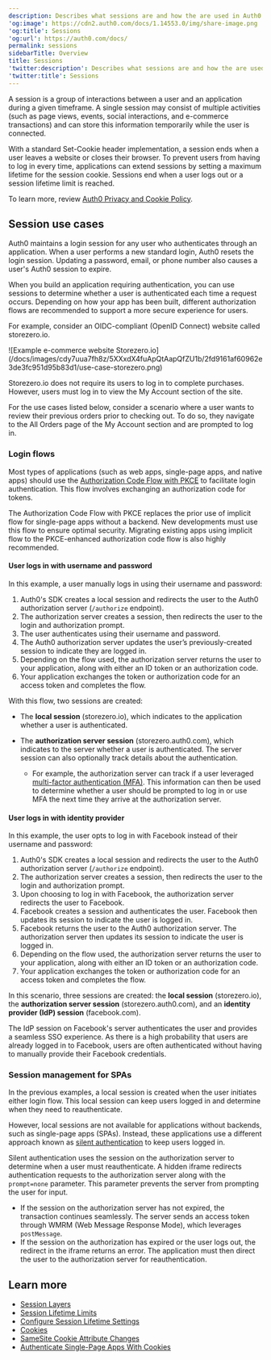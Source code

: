 ```yaml
---
description: Describes what sessions are and how the are used in Auth0.
'og:image': https://cdn2.auth0.com/docs/1.14553.0/img/share-image.png
'og:title': Sessions
'og:url': https://auth0.com/docs/
permalink: sessions
sidebarTitle: Overview
title: Sessions
'twitter:description': Describes what sessions are and how the are used in Auth0.
'twitter:title': Sessions
---
```

A session is a group of interactions between a user and an application during a given timeframe. A single session may consist of multiple activities (such as page views, events, social interactions, and e-commerce transactions) and can store this information temporarily while the user is connected.

With a standard Set-Cookie header implementation, a session ends when a user leaves a website or closes their browser. To prevent users from having to log in every time, applications can extend sessions by setting a maximum lifetime for the <Tooltip tip="Session Cookie: Entity that, when present, allows the user to be considered authenticated." cta="View Glossary" href="/docs/glossary?term=session+cookie">session cookie</Tooltip>. Sessions end when a user logs out or a session lifetime limit is reached.

To learn more, review [Auth0 Privacy and Cookie Policy](https://auth0.com/privacy).

## Session use cases

Auth0 maintains a login session for any user who authenticates through an application. When a user performs a new standard login, Auth0 resets the login session. Updating a password, email, or phone number also causes a user's Auth0 session to expire.

When you build an application requiring authentication, you can use sessions to determine whether a user is authenticated each time a request occurs. Depending on how your app has been built, different <Tooltip tip="Authorization Flow: Authorization grant (or workflow) specified in the OAuth 2.0 framework." cta="View Glossary" href="/docs/glossary?term=authorization+flows">authorization flows</Tooltip> are recommended to support a more secure experience for users.

For example, consider an OIDC-compliant (<Tooltip tip="OpenID: Open standard for authentication that allows applications to verify users' identities without collecting and storing login information." cta="View Glossary" href="/docs/glossary?term=OpenID">OpenID</Tooltip> Connect) website called storezero.io.

<Frame>![Example e-commerce website Storezero.io](/docs/images/cdy7uua7fh8z/5XXxdX4fuApQtAapQfZU1b/2fd9161af60962e3de3fc951d95b83d1/use-case-storezero.png)</Frame>

Storezero.io does not require its users to log in to complete purchases. However, users must log in to view the My Account section of the site.

For the use cases listed below, consider a scenario where a user wants to review their previous orders prior to checking out. To do so, they navigate to the All Orders page of the My Account section and are prompted to log in.

### Login flows

Most types of applications (such as web apps, single-page apps, and native apps) should use the [Authorization Code Flow with PKCE](/docs/get-started/authentication-and-authorization-flow/authorization-code-flow-with-pkce) to facilitate login authentication. This flow involves exchanging an authorization code for tokens.

<Callout icon="file-lines" color="#0EA5E9" iconType="regular">

The Authorization Code Flow with PKCE replaces the prior use of implicit flow for single-page apps without a backend. New developments must use this flow to ensure optimal security. Migrating existing apps using implicit flow to the PKCE-enhanced authorization code flow is also highly recommended.

</Callout>

#### User logs in with username and password

In this example, a user manually logs in using their username and password:

1. Auth0's SDK creates a local session and redirects the user to the Auth0 authorization server (`/authorize` endpoint).
2. The authorization server creates a session, then redirects the user to the login and authorization prompt.
3. The user authenticates using their username and password.
4. The Auth0 authorization server updates the user’s previously-created session to indicate they are logged in.
5. Depending on the flow used, the authorization server returns the user to your application, along with either an ID token or an authorization code.
6. Your application exchanges the token or authorization code for an access token and completes the flow.

With this flow, two sessions are created:

* The **local session** (storezero.io), which indicates to the application whether a user is authenticated.
* The **<Tooltip tip="Authorization Server: Centralized server that contributes to defining the boundaries of a user’s access. For example, your authorization server can control the data, tasks, and features available to a user." cta="View Glossary" href="/docs/glossary?term=authorization+server">authorization server</Tooltip> session** (storezero.auth0.com), which indicates to the server whether a user is authenticated. The server session can also optionally track details about the authentication.

  + For example, the authorization server can track if a user leveraged [multi-factor authentication (MFA)](/docs/secure/multi-factor-authentication). This information can then be used to determine whether a user should be prompted to log in or use MFA the next time they arrive at the authorization server.

#### User logs in with identity provider

In this example, the user opts to log in with Facebook instead of their username and password:

1. Auth0's SDK creates a local session and redirects the user to the Auth0 authorization server (`/authorize` endpoint).
2. The authorization server creates a session, then redirects the user to the login and authorization prompt.
3. Upon choosing to log in with Facebook, the authorization server redirects the user to Facebook.
4. Facebook creates a session and authenticates the user. Facebook then updates its session to indicate the user is logged in.
5. Facebook returns the user to the Auth0 authorization server. The authorization server then updates its session to indicate the user is logged in.
6. Depending on the flow used, the authorization server returns the user to your application, along with either an ID token or an authorization code.
7. Your application exchanges the token or authorization code for an access token and completes the flow.

In this scenario, three sessions are created: the **local session** (storezero.io), the **authorization server session** (storezero.auth0.com), and an **<Tooltip tip="Identity Provider (IdP): Service that stores and manages digital identities." cta="View Glossary" href="/docs/glossary?term=identity+provider">identity provider</Tooltip> (IdP) session** (facebook.com).

The IdP session on Facebook's server authenticates the user and provides a seamless <Tooltip tip="Single Sign-On (SSO): Service that, after a user logs into one applicaton, automatically logs that user in to other applications." cta="View Glossary" href="/docs/glossary?term=SSO">SSO</Tooltip> experience. As there is a high probability that users are already logged in to Facebook, users are often authenticated without having to manually provide their Facebook credentials.

### Session management for SPAs

In the previous examples, a local session is created when the user initiates either login flow. This local session can keep users logged in and determine when they need to reauthenticate.

However, local sessions are not available for applications without backends, such as single-page apps (SPAs). Instead, these applications use a different approach known as [silent authentication](/docs/authenticate/login/configure-silent-authentication) to keep users logged in.

Silent authentication uses the session on the authorization server to determine when a user must reauthenticate. A hidden iframe redirects authentication requests to the authorization server along with the `prompt=none` parameter. This parameter prevents the server from prompting the user for input.

* If the session on the authorization server has not expired, the transaction continues seamlessly. The server sends an <Tooltip tip="Access Token: Authorization credential, in the form of an opaque string or JWT, used to access an API." cta="View Glossary" href="/docs/glossary?term=access+token">access token</Tooltip> through WMRM (Web Message Response Mode), which leverages `postMessage`.
* If the session on the authorization has expired or the user logs out, the redirect in the iframe returns an error. The application must then direct the user to the authorization server for reauthentication.

## Learn more

* [Session Layers](/docs/manage-users/sessions/session-layers)
* [Session Lifetime Limits](/docs/manage-users/sessions/session-lifetime-limits)
* [Configure Session Lifetime Settings](/docs/manage-users/sessions/configure-session-lifetime-settings)
* [Cookies](/docs/manage-users/cookies)
* [SameSite Cookie Attribute Changes](/docs/manage-users/cookies/samesite-cookie-attribute-changes)
* [Authenticate Single-Page Apps With Cookies](/docs/manage-users/cookies/spa-authenticate-with-cookies)